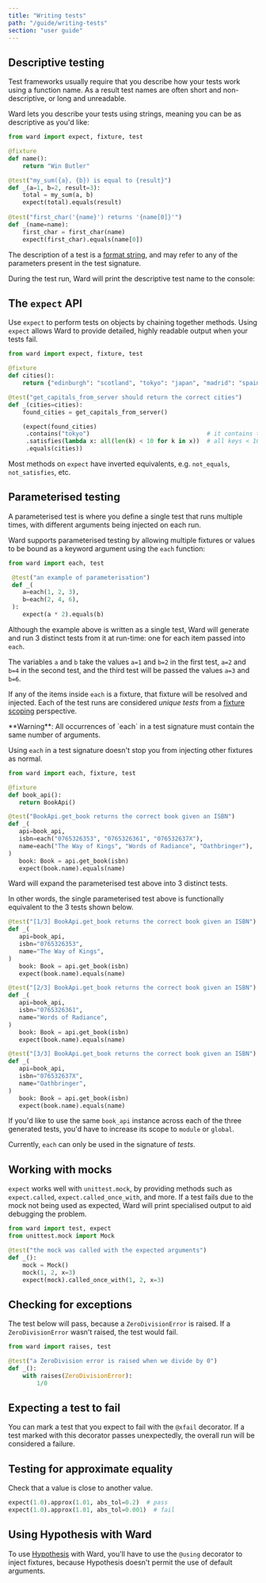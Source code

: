```yaml
---
title: "Writing tests"
path: "/guide/writing-tests"
section: "user guide"
---
```


## Descriptive testing

Test frameworks usually require that you describe how your tests work using
a function name. As a result test names are often short and non-descriptive,
or long and unreadable.

Ward lets you describe your tests using strings, meaning you can be as descriptive
as you'd like:

```python
from ward import expect, fixture, test

@fixture
def name():
    return "Win Butler"

@test("my_sum({a}, {b}) is equal to {result}")
def _(a=1, b=2, result=3):
    total = my_sum(a, b)
    expect(total).equals(result)
    
@test("first_char('{name}') returns '{name[0]}'")
def _(name=name):
    first_char = first_char(name)
    expect(first_char).equals(name[0])
```

The description of a test is a [format string](https://docs.python.org/3/library/string.html#format-string-syntax), and may
refer to any of the parameters present in the test signature. 

During the test run, Ward will print the descriptive test name to the console:

<TerminalExample>
    <TestOutputLine marker="FAIL" lineNumber="7" moduleName="test_things" description="my_sum(1, 2) is equal to 3" />
    <TestOutputLine marker="PASS" lineNumber="12" moduleName="test_things" description="first_char('Win Butler') returns 'W'" />
</TerminalExample>

## The `expect` API

Use `expect` to perform tests on objects by chaining together methods. Using `expect` allows Ward
to provide detailed, highly readable output when your tests fail.

```python
from ward import expect, fixture, test

@fixture
def cities():
    return {"edinburgh": "scotland", "tokyo": "japan", "madrid": "spain"}

@test("get_capitals_from_server should return the correct cities")
def _(cities=cities):
    found_cities = get_capitals_from_server()

    (expect(found_cities)
     .contains("tokyo")                                 # it contains the key 'tokyo'
     .satisfies(lambda x: all(len(k) < 10 for k in x))  # all keys < 10 chars
     .equals(cities))
```

Most methods on `expect` have inverted equivalents, e.g. `not_equals`, `not_satisfies`, etc.

## Parameterised testing

A parameterised test is where you define a single test that runs multiple times, 
with different arguments being injected on each run.

Ward supports parameterised testing by allowing multiple fixtures or
values to be bound as a keyword argument using the `each` function:

```python
from ward import each, test

 @test("an example of parameterisation")
 def _(
    a=each(1, 2, 3),
    b=each(2, 4, 6),
 ):
    expect(a * 2).equals(b)
```

Although the example above is written as a single test,
Ward will generate and run 3 distinct tests from it at run-time: one for each item passed into `each`.

The variables `a` and `b` take the values `a=1` and `b=2` in the first test,
`a=2` and `b=4` in the second test, and the third test will be passed the values `a=3` and `b=6`.

If any of the items inside `each` is a fixture, that fixture will be resolved 
and injected. Each of the test runs are considered *unique tests* from 
a [fixture scoping](/guide/fixtures) perspective.

<Warning>
**Warning**: All occurrences of `each` in a test signature must contain the same number of arguments.
</Warning>
<br/>

Using `each` in a test signature doesn't stop you from injecting other fixtures as normal.

```python
from ward import each, fixture, test

@fixture
def book_api():
   return BookApi()

@test("BookApi.get_book returns the correct book given an ISBN")
def _(
   api=book_api,
   isbn=each("0765326353", "0765326361", "076532637X"),
   name=each("The Way of Kings", "Words of Radiance", "Oathbringer"),
)
   book: Book = api.get_book(isbn)
   expect(book.name).equals(name)
```

Ward will expand the parameterised test above into 3 distinct tests.

In other words, the single parameterised test above is functionally equivalent to the 3 tests shown below.

```python
@test("[1/3] BookApi.get_book returns the correct book given an ISBN")
def _(
   api=book_api,
   isbn="0765326353",
   name="The Way of Kings",
)
   book: Book = api.get_book(isbn)
   expect(book.name).equals(name)

@test("[2/3] BookApi.get_book returns the correct book given an ISBN")
def _(
   api=book_api,
   isbn="0765326361",
   name="Words of Radiance",
)
   book: Book = api.get_book(isbn)
   expect(book.name).equals(name)

@test("[3/3] BookApi.get_book returns the correct book given an ISBN")
def _(
   api=book_api,
   isbn="076532637X",
   name="Oathbringer",
)
   book: Book = api.get_book(isbn)
   expect(book.name).equals(name)
```

If you'd like to use the same `book_api` instance across each of the three generated tests, 
you'd have to increase its scope to `module` or `global`.

Currently, `each` can only be used in the signature of *tests*.

## Working with mocks

`expect` works well with `unittest.mock`, by providing methods such as `expect.called`, `expect.called_once_with`, 
and more. If a test fails due to the mock not being used as expected, Ward will print specialised output to aid
debugging the problem.

```python
from ward import test, expect
from unittest.mock import Mock

@test("the mock was called with the expected arguments")
def _():
    mock = Mock()
    mock(1, 2, x=3)
    expect(mock).called_once_with(1, 2, x=3)
```

## Checking for exceptions

The test below will pass, because a `ZeroDivisionError` is raised. If a `ZeroDivisionError` wasn't raised,
the test would fail.

```python
from ward import raises, test

@test("a ZeroDivision error is raised when we divide by 0")
def _():
    with raises(ZeroDivisionError):
        1/0
```

## Expecting a test to fail

You can mark a test that you expect to fail with the `@xfail` decorator. If a test
marked with this decorator passes unexpectedly, the overall run will be
considered a failure.

## Testing for approximate equality

Check that a value is close to another value.

```python
expect(1.0).approx(1.01, abs_tol=0.2)  # pass
expect(1.0).approx(1.01, abs_tol=0.001)  # fail
```

## Using Hypothesis with Ward

To use [Hypothesis](https://hypothesis.readthedocs.io) with Ward, you'll have to use the `@using` decorator
to inject fixtures, because Hypothesis doesn't permit the use of default arguments.